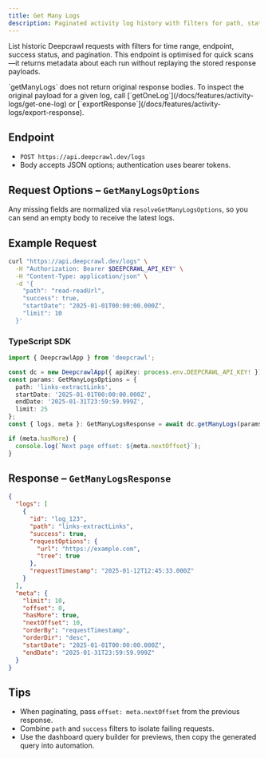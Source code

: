 ```yaml
---
title: Get Many Logs
description: Paginated activity log history with filters for path, status, and dates.
---
```


List historic Deepcrawl requests with filters for time range, endpoint, success
status, and pagination. This endpoint is optimised for quick scans—it returns
metadata about each run without replaying the stored response payloads.

<Callout type="warn">
  `getManyLogs` does not return original response bodies. To inspect the
  original payload for a given log, call
  [`getOneLog`](/docs/features/activity-logs/get-one-log) or
  [`exportResponse`](/docs/features/activity-logs/export-response).
</Callout>

## Endpoint

- `POST https://api.deepcrawl.dev/logs`
- Body accepts JSON options; authentication uses bearer tokens.

## Request Options – `GetManyLogsOptions`

<AutoTypeTable
  path="../../packages/contracts/src/logs/index.ts"
  name="GetManyLogsOptions"
/>

Any missing fields are normalized via `resolveGetManyLogsOptions`, so you can send an empty body to receive the latest logs.

## Example Request

```bash
curl "https://api.deepcrawl.dev/logs" \
  -H "Authorization: Bearer $DEEPCRAWL_API_KEY" \
  -H "Content-Type: application/json" \
  -d '{
    "path": "read-readUrl",
    "success": true,
    "startDate": "2025-01-01T00:00:00.000Z",
    "limit": 10
  }'
```

### TypeScript SDK

```typescript
import { DeepcrawlApp } from 'deepcrawl';

const dc = new DeepcrawlApp({ apiKey: process.env.DEEPCRAWL_API_KEY! });
const params: GetManyLogsOptions = {
  path: 'links-extractLinks',
  startDate: '2025-01-01T00:00:00.000Z',
  endDate: '2025-01-31T23:59:59.999Z',
  limit: 25
};
const { logs, meta }: GetManyLogsResponse = await dc.getManyLogs(params);

if (meta.hasMore) {
  console.log(`Next page offset: ${meta.nextOffset}`);
}
```

## Response – `GetManyLogsResponse`

<AutoTypeTable
  path="../../packages/contracts/src/logs/index.ts"
  name="GetManyLogsResponse"
/>

```json
{
  "logs": [
    {
      "id": "log_123",
      "path": "links-extractLinks",
      "success": true,
      "requestOptions": {
        "url": "https://example.com",
        "tree": true
      },
      "requestTimestamp": "2025-01-12T12:45:33.000Z"
    }
  ],
  "meta": {
    "limit": 10,
    "offset": 0,
    "hasMore": true,
    "nextOffset": 10,
    "orderBy": "requestTimestamp",
    "orderDir": "desc",
    "startDate": "2025-01-01T00:00:00.000Z",
    "endDate": "2025-01-31T23:59:59.999Z"
  }
}
```

## Tips

- When paginating, pass `offset: meta.nextOffset` from the previous response.
- Combine `path` and `success` filters to isolate failing requests.
- Use the dashboard query builder for previews, then copy the generated query into automation.
